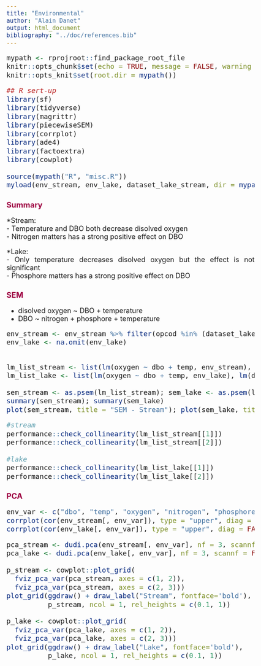 ```yaml
---
title: "Environmental"
author: "Alain Danet"
output: html_document
bibliography: "../doc/references.bib"
---
```


<style type="text/css">

body{ /* Normal  */
      font-size: 18px;
      text-align: justify;
  }
td {  /* Table  */
  font-size: 18px;
}
h1.title {
  font-size: 38px;
  color: Black;
  text-align: justify;
}
h1 { /* Header 1 */
  font-size: 20px;
  color: #9e0142;
  text-align: justify;
}
h2 { /* Header 2 */
    font-size: 18px;
  color: #d53e4f;
  text-align: justify;
}
code.r{ /* Code block */
    font-size: 18px;
}
pre { /* Code block - determines code spacing between lines */
    font-size: 18px;
}
</style>


```r
mypath <- rprojroot::find_package_root_file
knitr::opts_chunk$set(echo = TRUE, message = FALSE, warning = FALSE, dev = "svg")
knitr::opts_knit$set(root.dir = mypath())
```


```r
## R sert-up
library(sf)
library(tidyverse)
library(magrittr)
library(piecewiseSEM)
library(corrplot)
library(ade4)
library(factoextra)
library(cowplot)

source(mypath("R", "misc.R"))
myload(env_stream, env_lake, dataset_lake_stream, dir = mypath("data"))
```
# Summary  
*Stream:  
- Temperature and DBO both decrease disolved oxygen  
- Nitrogen matters has a strong positive effect on DBO  

*Lake:  
- Only temperature decreases disolved oxygen but the effect is not significant  
- Phosphore matters has a strong positive effect on DBO  


# SEM  
- disolved oxygen ~ DBO + temperature  
- DBO ~ nitrogen + phosphore + temperature  


```r
env_stream <- env_stream %>% filter(opcod %in% (dataset_lake_stream %>% filter(type == "stream") %>% select(opcod) %>% unique(.) %>% t(.) %>% as.character(.)))
env_lake <- na.omit(env_lake)


lm_list_stream <- list(lm(oxygen ~ dbo + temp, env_stream), lm(dbo ~ nitrogen + phosphore + temp, env_stream))
lm_list_lake <- list(lm(oxygen ~ dbo + temp, env_lake), lm(dbo ~ nitrogen + phosphore + temp, env_lake))

sem_stream <- as.psem(lm_list_stream); sem_lake <- as.psem(lm_list_lake)
summary(sem_stream); summary(sem_lake)
plot(sem_stream, title = "SEM - Stream"); plot(sem_lake, title = "SEM - Lake")
```

```r
#stream
performance::check_collinearity(lm_list_stream[[1]])
performance::check_collinearity(lm_list_stream[[2]])

#lake
performance::check_collinearity(lm_list_lake[[1]])
performance::check_collinearity(lm_list_lake[[2]])
```

# PCA

```r
env_var <- c("dbo", "temp", "oxygen", "nitrogen", "phosphore")
corrplot(cor(env_stream[, env_var]), type = "upper", diag = FALSE, title = "Stream")
corrplot(cor(env_lake[, env_var]), type = "upper", diag = FALSE, title = "Lake")
```

```r
pca_stream <- dudi.pca(env_stream[, env_var], nf = 3, scannf = FALSE)
pca_lake <- dudi.pca(env_lake[, env_var], nf = 3, scannf = FALSE)

p_stream <- cowplot::plot_grid(
  fviz_pca_var(pca_stream, axes = c(1, 2)),
  fviz_pca_var(pca_stream, axes = c(2, 3)))
plot_grid(ggdraw() + draw_label("Stream", fontface='bold'),
          p_stream, ncol = 1, rel_heights = c(0.1, 1))

p_lake <- cowplot::plot_grid(
  fviz_pca_var(pca_lake, axes = c(1, 2)),
  fviz_pca_var(pca_lake, axes = c(2, 3)))
plot_grid(ggdraw() + draw_label("Lake", fontface='bold'),
          p_lake, ncol = 1, rel_heights = c(0.1, 1))
```







